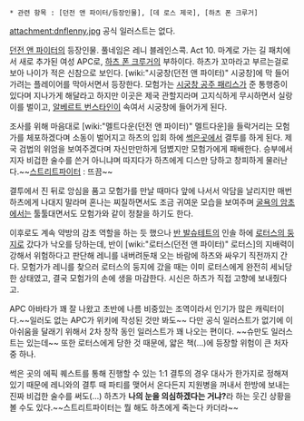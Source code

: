  * 관련 항목 : [던전 앤 파이터/등장인물], [데 로스 제국], [하츠 폰 크루거]

attachment:dnflenny.jpg
공식 일러스트는 없다.

[[던전 앤 파이터]]의 등장인물. 풀네임은 레니 블레인스콕. Act 10. 마계로 가는 길 패치에서 새로 추가된 여성 APC로, [[하츠 폰 크루거]]의 부하이다. 하츠가 꼬마라고 부르는걸로 보아 나이가 적은 신참으로 보인다. [wiki:"시궁창(던전 앤 파이터)" 시궁창]에 막 들어가려는 플레이어를 막아서면서 등장한다. 모험가는 [[시궁창 공주 패리스]]가 준 통행증이 있다며 지나가게 해달라고 하지만 이곳은 제국 관할지라며 고지식하게 무시하면서 실랑이를 벌이고, [[알베르트 번스타인]]이 속여서 시궁창에 들어가게 된다. 

조사를 위해 마음대로 [wiki:"멜트다운(던전 앤 파이터)" 멜트다운]을 들락거리는 모험가를 체포하겠다며 소동이 벌어지고 하츠의 입회 하에 [[썩은곳]]에서 결투를 하게 된다. 제국 검법의 위엄을 보여주겠다며 자신만만하게 덤볐지만 모험가에게 패배한다. 승부에서 지자 비겁한 술수를 쓴거 아니냐며 따지다가 하츠에게 디스만 당하고 창피하게 물러난다.~~[[스트리트파이터]] : 뜨끔~~

결투에서 진 뒤로 앙심을 품고 모험가를 만날 때마다 앞에 나서서 악담을 날리지만 매번 하츠에게 나대지 말라며 혼나는 찌질하면서도 조금 귀여운 모습을 보여주며 [[굴욕의 암초]]에서는 툴툴대면서도 모험가와 같이 정찰을 하기도 한다.

이후로도 계속 약방의 감초 역할을 하는 듯 했으나 [[반 발슈테트]]의 인솔 하에 [[로터스의 둥지]]로 갔다가 낙오를 당하는데, 반이 [wiki:"로터스(던전 앤 파이터)" 로터스]의 지배력이 강해서 위험하다고 판단해 레니를 내버려둔채 오는 바람에 하츠와 싸우기 직전까지 간다. 모험가가 레니를 찾으러 로터스의 둥지에 갔을 때는 이미 로터스에게 완전히 세뇌당한 상태였고, 결국 모험가의 손에 생을 마감한다. 시신은 하츠가 직접 고향에 보내줬다고.

APC 아바타가 꽤 잘 나왔고 초반에 나름 비중있는 조역이라서 인기가 많은 캐릭터이다.~~일러도 없는 APC가 위키에 작성된 것만 봐도~~ 다만 공식 일러스트가 없기에 이 아쉬움을 달래기 위해서 2차 창작 동인 일러스트가 꽤 나오는 편이다. ~~슈만도 일러스트는 있는데~~ 또한 로터스에게 당한 것 때문에, 얇은 책(...)에 등장할 위험이 큰 처자 중 하나.

{{{#!html
<iframe width="560" height="315" src="https://www.youtube.com/embed/XBJ6u8Wmdvg" frameborder="0" allowfullscreen></iframe>}}}
썩은 곳의 에픽 퀘스트를 통해 진행할 수 있는 1:1 결투의 경우 대사가 한가지로 정해져 있기 때문에 레니와의 결투 때 파티를 맺어서 온다든지 지원병을 꺼내서 한방에 보내는 진짜 비겁한 술수를 써도(…) 하츠가 '''나의 눈을 의심하겠다는 거냐?'''라 하는 웃긴 상황을 볼 수도 있다.~~스트리트파이터는 뭘 해도 하츠에게 죽는다 카더라~~
